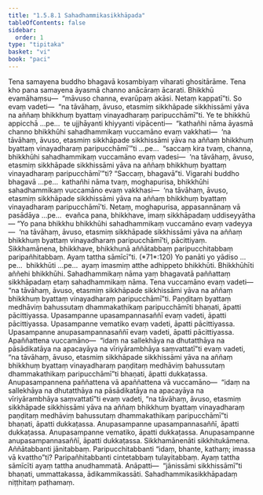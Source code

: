 ```yaml
---
title: "1.5.8.1 Sahadhammikasikkhāpada"
tableOfContents: false
sidebar:
  order: 1
type: "tipitaka"
basket: "vi"
book: "paci"
---
```



<DynamicBreadcrumb />

<Division number="433" book="paci" e="ch" v="2" p="185">

<Paragraph number="1302" book="paci">
Tena samayena buddho bhagavā kosambiyaṃ viharati ghositārāme. Tena kho pana samayena āyasmā channo anācāraṃ ācarati. Bhikkhū evamāhaṃsu—  “māvuso channa, evarūpaṃ akāsi. Netaṃ kappatī”ti. So evaṃ vadeti—  “na tāvāhaṃ, āvuso, etasmiṃ sikkhāpade sikkhissāmi yāva na aññaṃ bhikkhuṃ byattaṃ vinayadharaṃ paripucchāmī”ti.
</Paragraph>

<Paragraph number="1303" book="paci">
Ye te bhikkhū appicchā …pe…  te ujjhāyanti khiyyanti vipācenti—  “kathañhi nāma āyasmā channo bhikkhūhi sahadhammikaṃ vuccamāno evaṃ vakkhati—  ‘na tāvāhaṃ, āvuso, etasmiṃ sikkhāpade sikkhissāmi yāva na aññaṃ bhikkhuṃ byattaṃ vinayadharaṃ paripucchāmī’”ti …pe…  “saccaṃ kira tvaṃ, channa, bhikkhūhi sahadhammikaṃ vuccamāno evaṃ vadesi—  ‘na tāvāhaṃ, āvuso, etasmiṃ sikkhāpade sikkhissāmi yāva na aññaṃ bhikkhuṃ byattaṃ vinayadharaṃ paripucchāmī’”ti? “Saccaṃ, bhagavā”ti. Vigarahi buddho bhagavā …pe…  kathañhi nāma tvaṃ, moghapurisa, bhikkhūhi sahadhammikaṃ vuccamāno evaṃ vakkhasi—  ‘na tāvāhaṃ, āvuso, etasmiṃ sikkhāpade sikkhissāmi yāva na aññaṃ bhikkhuṃ byattaṃ vinayadharaṃ paripucchāmī’ti. Netaṃ, moghapurisa, appasannānaṃ vā pasādāya …pe…  evañca pana, bhikkhave, imaṃ sikkhāpadaṃ uddiseyyātha—
</Paragraph>

</Division>
<Division number="434" book="paci" e="ch" v="2" p="186">

<Paragraph number="1304" book="paci">
<Emphasis>“Yo pana bhikkhu bhikkhūhi sahadhammikaṃ vuccamāno evaṃ vadeyya—  ‘na tāvāhaṃ, āvuso, etasmiṃ sikkhāpade sikkhissāmi yāva na aññaṃ bhikkhuṃ byattaṃ vinayadharaṃ paripucchāmī’ti, pācittiyaṃ. Sikkhamānena, bhikkhave, bhikkhunā aññātabbaṃ paripucchitabbaṃ paripañhitabbaṃ. Ayaṃ tattha sāmīcī”</Emphasis>ti. (*71*:<Emphasis>120</Emphasis>)
</Paragraph>

</Division>
<Division number="435" book="paci" e="ch" v="2" p="186">

<Paragraph number="1305" book="paci">
<Emphasis>Yo panā</Emphasis>ti yo yādiso …pe…  <Emphasis>bhikkhū</Emphasis>ti …pe…  ayaṃ imasmiṃ atthe adhippeto bhikkhūti.
</Paragraph>

<Paragraph number="1306" book="paci">
<Emphasis>Bhikkhūhī</Emphasis>ti aññehi bhikkhūhi.
</Paragraph>

<Paragraph number="1307" book="paci">
<Emphasis>Sahadhammikaṃ</Emphasis> nāma yaṃ bhagavatā paññattaṃ sikkhāpadaṃ etaṃ sahadhammikaṃ nāma. Tena vuccamāno evaṃ vadeti—  “na tāvāhaṃ, āvuso, etasmiṃ sikkhāpade sikkhissāmi yāva na aññaṃ bhikkhuṃ byattaṃ vinayadharaṃ paripucchāmī”ti. Paṇḍitaṃ byattaṃ medhāviṃ bahussutaṃ dhammakathikaṃ paripucchāmīti bhaṇati, āpatti pācittiyassa.
</Paragraph>

</Division>
<Division number="436" book="paci" e="ch" v="2" p="187">

<Paragraph number="1308" book="paci">
Upasampanne upasampannasaññī evaṃ vadeti, āpatti pācittiyassa. Upasampanne vematiko evaṃ vadeti, āpatti pācittiyassa. Upasampanne anupasampannasaññī evaṃ vadeti, āpatti pācittiyassa.
</Paragraph>

<Paragraph number="1309" book="paci">
Apaññattena vuccamāno—  “idaṃ na sallekhāya na dhutatthāya na pāsādikatāya na apacayāya na vīriyārambhāya saṃvattatī”ti evaṃ vadeti, “na tāvāhaṃ, āvuso, etasmiṃ sikkhāpade sikkhissāmi yāva na aññaṃ bhikkhuṃ byattaṃ vinayadharaṃ paṇḍitaṃ medhāviṃ bahussutaṃ dhammakathikaṃ paripucchāmī”ti bhaṇati, āpatti dukkaṭassa.
</Paragraph>

<Paragraph number="1310" book="paci">
Anupasampannena paññattena vā apaññattena vā vuccamāno—  “idaṃ na sallekhāya na dhutatthāya na pāsādikatāya na apacayāya na vīriyārambhāya saṃvattatī”ti evaṃ vadeti, “na tāvāhaṃ, āvuso, etasmiṃ sikkhāpade sikkhissāmi yāva na aññaṃ bhikkhuṃ byattaṃ vinayadharaṃ paṇḍitaṃ medhāviṃ bahussutaṃ dhammakathikaṃ paripucchāmī”ti bhaṇati, āpatti dukkaṭassa. Anupasampanne upasampannasaññī, āpatti dukkaṭassa. Anupasampanne vematiko, āpatti dukkaṭassa. Anupasampanne anupasampannasaññī, āpatti dukkaṭassa.
</Paragraph>

<Paragraph number="1311" book="paci">
<Emphasis>Sikkhamānenā</Emphasis>ti sikkhitukāmena.
</Paragraph>

<Paragraph number="1312" book="paci">
<Emphasis>Aññātabban</Emphasis>ti jānitabbaṃ.
</Paragraph>

<Paragraph number="1313" book="paci">
<Emphasis>Paripucchitabban</Emphasis>ti “idaṃ, bhante, kathaṃ; imassa vā kvattho”ti?
</Paragraph>

<Paragraph number="1314" book="paci">
<Emphasis>Paripañhitabban</Emphasis>ti cintetabbaṃ tulayitabbaṃ.
</Paragraph>

<Paragraph number="1315" book="paci">
<Emphasis>Ayaṃ tattha sāmīcī</Emphasis>ti ayaṃ tattha anudhammatā.
</Paragraph>

</Division>
<Division number="437" book="paci" e="ch" v="2" p="187">

<Paragraph number="1316" book="paci">
Anāpatti—  “jānissāmi sikkhissāmī”ti bhaṇati, ummattakassa, ādikammikassāti.

</Paragraph>
</Division>

<Paragraph number="1317" type="center" book="paci">
Sahadhammikasikkhāpadaṃ niṭṭhitaṃ paṭhamaṃ.
</Paragraph>
